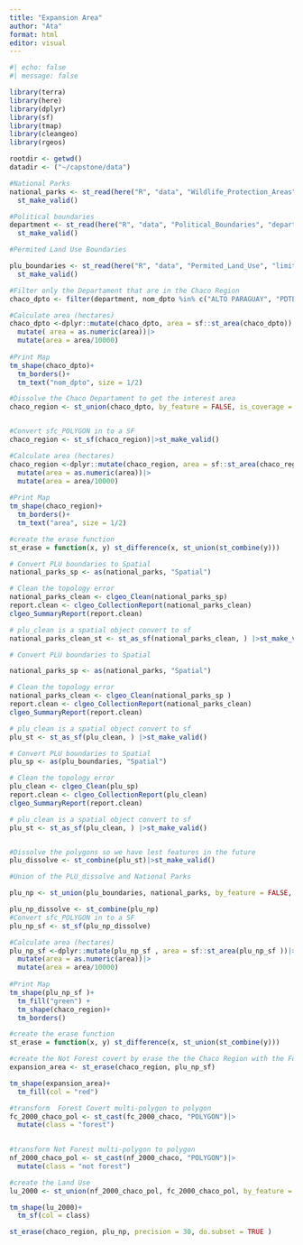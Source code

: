 ```yaml
---
title: "Expansion Area"
author: "Ata"
format: html
editor: visual
---
```


```r
#| echo: false
#| message: false

library(terra)
library(here)
library(dplyr)
library(sf)
library(tmap)
library(cleangeo)
library(rgeos)
```

```r
rootdir <- getwd()
datadir <- ("~/capstone/data")
```

```r
#National Parks
national_parks <- st_read(here("R", "data", "Wildlife_Protection_Areas", "ASP_ROCC.shp")) |>
  st_make_valid()

#Political boundaries
department <- st_read(here("R", "data", "Political_Boundaries", "departamento.shp"))|>
  st_make_valid()

#Permited Land Use Boundaries

plu_boundaries <- st_read(here("R", "data", "Permited_Land_Use", "limite_put.shp"))|>
  st_make_valid()

```

```r
#Filter only the Departament that are in the Chaco Region
chaco_dpto <- filter(department, nom_dpto %in% c("ALTO PARAGUAY", "PDTE. HAYES", "BOQUERON"))

#Calculate area (hectares)
chaco_dpto <-dplyr::mutate(chaco_dpto, area = sf::st_area(chaco_dpto))|>
  mutate( area = as.numeric(area))|>
  mutate(area = area/10000)
  
#Print Map
tm_shape(chaco_dpto)+
  tm_borders()+
  tm_text("nom_dpto", size = 1/2)

```

```r
#Dissolve the Chaco Departament to get the interest area
chaco_region <- st_union(chaco_dpto, by_feature = FALSE, is_coverage = TRUE)|>st_make_valid()


#Convert sfc_POLYGON in to a SF
chaco_region <- st_sf(chaco_region)|>st_make_valid()

#Calculate area (hectares)
chaco_region <-dplyr::mutate(chaco_region, area = sf::st_area(chaco_region))|>
  mutate(area = as.numeric(area))|>
  mutate(area = area/10000)
  
#Print Map
tm_shape(chaco_region)+
  tm_borders()+
  tm_text("area", size = 1/2)

```

```r
#create the erase function
st_erase = function(x, y) st_difference(x, st_union(st_combine(y)))
```

```r
# Convert PLU boundaries to Spatial 
national_parks_sp <- as(national_parks, "Spatial")

# Clean the topology error
national_parks_clean <- clgeo_Clean(national_parks_sp)
report.clean <- clgeo_CollectionReport(national_parks_clean)
clgeo_SummaryReport(report.clean)

# plu_clean is a spatial object convert to sf
national_parks_clean_st <- st_as_sf(national_parks_clean, ) |>st_make_valid()
```

```r
# Convert PLU boundaries to Spatial 

national_parks_sp <- as(national_parks, "Spatial")

# Clean the topology error
national_parks_clean <- clgeo_Clean(national_parks_sp )
report.clean <- clgeo_CollectionReport(national_parks_clean)
clgeo_SummaryReport(report.clean)

# plu_clean is a spatial object convert to sf
plu_st <- st_as_sf(plu_clean, ) |>st_make_valid()

```

```r

# Convert PLU boundaries to Spatial 
plu_sp <- as(plu_boundaries, "Spatial")

# Clean the topology error
plu_clean <- clgeo_Clean(plu_sp)
report.clean <- clgeo_CollectionReport(plu_clean)
clgeo_SummaryReport(report.clean)

# plu_clean is a spatial object convert to sf
plu_st <- st_as_sf(plu_clean, ) |>st_make_valid()


#Dissolve the polygons so we have lest features in the future
plu_dissolve <- st_combine(plu_st)|>st_make_valid()

#Union of the PLU_dissolve and National Parks

plu_np <- st_union(plu_boundaries, national_parks, by_feature = FALSE, is_coverage = FALSE) |> st_make_valid()

plu_np_dissolve <- st_combine(plu_np)
#Convert sfc_POLYGON in to a SF
plu_np_sf <- st_sf(plu_np_dissolve)

#Calculate area (hectares)
plu_np_sf <-dplyr::mutate(plu_np_sf , area = sf::st_area(plu_np_sf ))|>
  mutate(area = as.numeric(area))|>
  mutate(area = area/10000)
  
#Print Map
tm_shape(plu_np_sf )+
  tm_fill("green") +
  tm_shape(chaco_region)+
  tm_borders()
```

```r
#create the erase function
st_erase = function(x, y) st_difference(x, st_union(st_combine(y)))

#create the Not Forest covert by erase the the Chaco Region with the Forest Covert
expansion_area <- st_erase(chaco_region, plu_np_sf)

tm_shape(expansion_area)+
  tm_fill(col = "red")
```

```r

#transform  Forest Covert multi-polygon to polygon
fc_2000_chaco_pol <- st_cast(fc_2000_chaco, "POLYGON")|>
  mutate(class = "forest")
 

#transform Not Forest multi-polygon to polygon
nf_2000_chaco_pol <- st_cast(nf_2000_chaco, "POLYGON")|>
  mutate(class = "not forest")

#create the Land Use 
lu_2000 <- st_union(nf_2000_chaco_pol, fc_2000_chaco_pol, by_feature = TRUE, is_coverage = TRUE)

tm_shape(lu_2000)+
  tm_sf(col = class)

```

```r
st_erase(chaco_region, plu_np, precision = 30, do.subset = TRUE )
```
